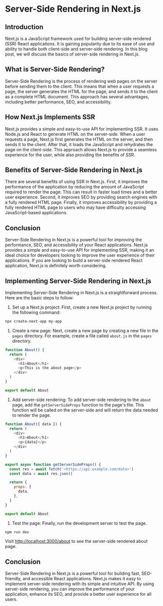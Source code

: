 # Server-Side Rendering in Next.js

## Introduction

Next.js is a JavaScript framework used for building server-side rendered (SSR) React applications. It is gaining popularity due to its ease of use and ability to handle both client-side and server-side rendering. In this blog post, we will discuss the basics of server-side rendering in Next.js.

## What is Server-Side Rendering?

Server-Side Rendering is the process of rendering web pages on the server before sending them to the client. This means that when a user requests a page, the server generates the HTML for the page, and sends it to the client as a complete HTML document. This approach has several advantages, including better performance, SEO, and accessibility.

## How Next.js Implements SSR

Next.js provides a simple and easy-to-use API for implementing SSR. It uses Node.js and React to generate HTML on the server-side. When a user requests a page, Next.js first generates the HTML on the server, and then sends it to the client. After that, it loads the JavaScript and rehydrates the page on the client-side. This approach allows Next.js to provide a seamless experience for the user, while also providing the benefits of SSR.

## Benefits of Server-Side Rendering in Next.js

There are several benefits of using SSR in Next.js. First, it improves the performance of the application by reducing the amount of JavaScript required to render the page. This can result in faster load times and a better user experience. Second, it improves SEO by providing search engines with a fully rendered HTML page. Finally, it improves accessibility by providing a fully rendered HTML page to users who may have difficulty accessing JavaScript-based applications.

## Conclusion

Server-Side Rendering in Next.js is a powerful tool for improving the performance, SEO, and accessibility of your React applications. Next.js provides a simple and easy-to-use API for implementing SSR, making it an ideal choice for developers looking to improve the user experience of their applications. If you are looking to build a server-side rendered React application, Next.js is definitely worth considering.

## Implementing Server-Side Rendering in Next.js

Implementing Server-Side Rendering in Next.js is a straightforward process. Here are the basic steps to follow:

1. Set up a Next.js project: First, create a new Next.js project by running the following command:

```bash
npx create-next-app my-app

```

1. Create a new page: Next, create a new page by creating a new file in the `pages` directory. For example, create a file called `about.js` in the `pages` directory.

```js
function About() {
  return (
    <div>
      <h1>About</h1>
      <p>This is the about page</p>
    </div>
  )
}

export default About

```

1. Add server-side rendering: To add server-side rendering to the `about` page, add the `getServerSideProps` function to the page's file. This function will be called on the server-side and will return the data needed to render the page.

```js
function About({ data }) {
  return (
    <div>
      <h1>About</h1>
      <p>{data}</p>
    </div>
  )
}

export async function getServerSideProps() {
  const res = await fetch('<https://api.example.com/data>')
  const data = await res.json()

  return {
    props: {
      data,
    },
  }
}

export default About

```

1. Test the page: Finally, run the development server to test the page.

```bash
npm run dev

```

Visit [http://localhost:3000/about](http://localhost:3000/about) to see the server-side rendered about page.

## Conclusion

Server-Side Rendering in Next.js is a powerful tool for building fast, SEO-friendly, and accessible React applications. Next.js makes it easy to implement server-side rendering with its simple and intuitive API. By using server-side rendering, you can improve the performance of your application, enhance its SEO, and provide a better user experience for all users.